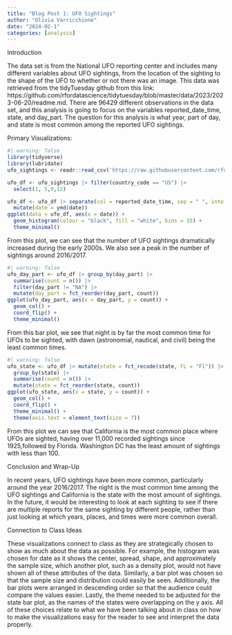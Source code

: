 ```yaml
---
title: "Blog Post 1: UFO Sightings"
author: "Olivia Varricchione"
date: "2024-02-1"
categories: [analysis]
---
```


Introduction

The data set is from the National UFO reporting center and includes many different variables about UFO sightings, from the location of the sighting to the shape of the UFO to whether or not there was an image. This data was retrieved from the tidyTuesday github from this link: https://github.com/rfordatascience/tidytuesday/blob/master/data/2023/2023-06-20/readme.md. There are 96429 different observations in the data set, and this analysis is going to focus on the variables reported_date_time, state, and day_part. The question for this analysis is what year, part of day, and state is most common among the reported UFO sightings.

Primary Visualizations:

```r
#| warning: false
library(tidyverse)
library(lubridate)
ufo_sightings <- readr::read_csv('https://raw.githubusercontent.com/rfordatascience/tidytuesday/master/data/2023/2023-06-20/ufo_sightings.csv')

ufo_df <- ufo_sightings |> filter(country_code == "US") |> 
  select(1, 5,9,12)

ufo_df <- ufo_df |> separate(col = reported_date_time, sep = " ", into = c("date", "time")) |> 
  mutate(date = ymd(date))
ggplot(data = ufo_df, aes(x = date)) +
  geom_histogram(colour = "black", fill = "white", bins = 35) +
  theme_minimal()
```

From this plot, we can see that the number of UFO sightings dramatically increased during the early 2000s. We also see a peak in the number of sightings around 2016/2017.

```r
#| warning: false
ufo_day_part <- ufo_df |> group_by(day_part) |> 
  summarise(count = n()) |> 
  filter(day_part != "NA") |>
  mutate(day_part = fct_reorder(day_part, count))
ggplot(ufo_day_part, aes(x = day_part, y = count)) +
  geom_col() +
  coord_flip() +
  theme_minimal()
```

From this bar plot, we see that night is by far the most common time for UFOs to be sighted, with dawn (astronomial, nautical, and civil) being the least common times.

```r
#| warning: false
ufo_state <- ufo_df |> mutate(state = fct_recode(state, FL = "Fl")) |>
  group_by(state) |>
  summarise(count = n()) |>
  mutate(state = fct_reorder(state, count))
ggplot(ufo_state, aes(x = state, y = count)) +
  geom_col() + 
  coord_flip() +
  theme_minimal() +
  theme(axis.text = element_text(size = 7))
```

From this plot we can see that California is the most common place where UFOs are sighted, having over 11,000 recorded sightings since 1925,followed by Florida. Washington DC has the least amount of sightings with less than 100.

Conclusion and Wrap-Up

In recent years, UFO sightings have been more common, particularly around the year 2016/2017. The night is the most common time among the UFO sightings and California is the state with the most amount of sightings. In the future, it would be interesting to look at each sighting to see if there are multiple reports for the same sighting by different people, rather than just looking at which years, places, and times were more common overall.

Connection to Class Ideas

These visualizations connect to class as they are strategically chosen to show as much about the data as possible. For example, the histogram was chosen for date as it shows the center, spread, shape, and approximately the sample size, which another plot, such as a density plot, would not have shown all of these attributes of the data. Similarly, a bar plot was chosen so that the sample size and distribution could easily be seen. Additionally, the bar plots were arranged in descending order so that the audience could compare the values easier. Lastly, the theme needed to be adjusted for the state bar plot, as the names of the states were overlapping on the y axis. All of these choices relate to what we have been talking about in class on how to make the visualizations easy for the reader to see and interpret the data properly.
